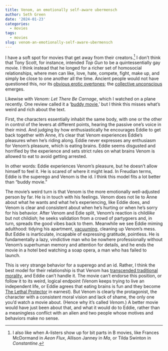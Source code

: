 ```yaml
---
title: Venom, an emotionally self-aware ubermensch
author: Seth Green
date: '2024-01-23'
categories:
  - movies
tags:
  - movies
slug: venom-an-emotionally-self-aware-ubermensch
---
```


I have a soft spot for movies that get away from their creators.[^1] I don't think that Tony Scott, for instance, intended *Top Gun* to be a quintessentially gay movie. I think instead that he longed for a richer set of homosocial relationships, where men can like, love, hate, compete, fight, make up, and simply be close to one another all the time. Ancient people would not have questioned this, nor its [obvious erotic overtones](https://www.esquire.com/entertainment/movies/a39918358/top-gun-volleyball-scene-gay/); the [collective unconscious](https://www.thecollector.com/carl-jung-controversial-idea-what-is-collective-unconscious/) emerges.

Likewise with *Venom: Let There Be Carnage*, which I watched on a plane recently. One review called it a '[buddy movie](https://www.hollywoodreporter.com/movies/movie-reviews/venom-let-there-be-carnage-review-1235022883/),' but I think this misses what's weird and rich about the text.

First, the characters essentially inhabit the same body, with one or the other in control of the levers at different points, hearing the passive one's voice in their mind. And judging by how enthusiastically he encourages Eddie to get back together with Anne, it's clear that Venom experiences Eddie's pleasures when he's riding along. Eddie never expresses any enthusiasm for Venom's pleasure, which is eating brains. Eddie seems disgusted and horrified by the experience and sets strict rules on what brains Venom is allowed to eat to avoid getting arrested.

In other words: Eddie experiences Venom's pleasure, but he doesn't allow himself to feel it. He is scared of where it might lead. In Freudian terms, Eddie is the superego and Venom is the id. I think this model fits a lot better than "buddy movie."

The movie's weird turn is that Venom is the more emotionally well-adjusted person by far. He is in touch with his feelings. Venom does not lie to Anne about what he wants and what he's experiencing, like Eddie does, and Venom is clear and consistent about when he's hurting or when he's sorry for his behavior. After Venom and Edie split, Venom's reaction is child*like* but not child*ish*; he seeks validation from a crowd of partygoers and, in turn, spreads the good vibes back to them. Meanwhile we see Eddie miming adulthood: tidying his apartment, [vacuuming](https://www.nytimes.com/2023/11/28/style/dyson-cordless-vacuum-status-symbol.html), cleaning up Venom's mess. But Eddie is inarticulate, incapable of expressing gratitude, pointless. He is fundamentally a lazy, vindictive man who be nowhere professionally without Venom's superhuman memory and attention for details, and he ends the movie in a hotel bed watching a soap opera, a man who has failed to launch.

This is very strange behavior for a superego and an id. Rather, I think the best model for their relationship is that Venom has [transcended traditional morality](https://en.wikipedia.org/wiki/Beyond_Good_and_Evil), and Eddie can't handle it. The movie can't endorse this position, or follow it to its weird, logical endpoint (Venom keeps trying to live an independent life, or Eddie agrees that eating brains is fun and they become [The Lethal Protector](https://en.wikipedia.org/wiki/Venom:_Lethal_Protector) in earnest). But Venom is clearly the protagonist, the character with a consistent moral vision and lack of shame, the only one you'd watch a movie about. (Hence why it's called *Venom*.) A better movie would have just been about that, and what it would do to Eddie, rather than a meaningless conflict with an alien and two people whose motives and behaviors make no sense.

[^1]: I also like when A-listers show up for bit parts in B movies, like Frances McDormand in *Aeon Flux*, Allison Janney in *Ma*, or Tilda Swinton in *Constantine*. 
